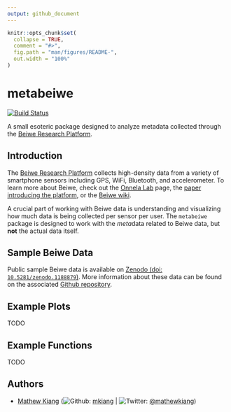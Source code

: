 ```yaml
---
output: github_document
---
```


<!-- README.md is generated from README.Rmd. Please edit that file -->

```r
knitr::opts_chunk$set(
  collapse = TRUE,
  comment = "#>",
  fig.path = "man/figures/README-",
  out.width = "100%"
)
```
# metabeiwe

[![Build Status](https://travis-ci.org/mkiang/metabeiwe.svg?branch=master)](https://travis-ci.org/mkiang/metabeiwe)

A small esoteric package designed to analyze metadata collected through the [Beiwe Research Platform](https://www.hsph.harvard.edu/onnela-lab/beiwe-research-platform/). 

## Introduction

The [Beiwe Research Platform](https://www.hsph.harvard.edu/onnela-lab/beiwe-research-platform/) collects high-density data from a variety of smartphone sensors including GPS, WiFi, Bluetooth, and accelerometer. To learn more about Beiwe, check out the [Onnela Lab](https://www.hsph.harvard.edu/onnela-lab/beiwe-research-platform/) page, the [paper introducing the platform](https://mental.jmir.org/2016/2/e16/), or the [Beiwe wiki](http://wiki.beiwe.org/).

A crucial part of working with Beiwe data is understanding and visualizing how much data is being collected per sensor per user. The `metabeiwe` package is designed to work with the *meta*data related to Beiwe data, but **not** the actual data itself. 

## Sample Beiwe Data

Public sample Beiwe data is available on [Zenodo (doi: `10.5281/zenodo.1188879`)](https://zenodo.org/record/1188879). More information about these data can be found on the associated [Github repository](https://github.com/mkiang/beiwe_data_sample).

## Example Plots

TODO

## Example Functions

TODO

## Authors
- [Mathew Kiang](https://mathewkiang.com) (![Github](http://i.imgur.com/9I6NRUm.png): [mkiang](https://github.com/mkiang) | ![Twitter](http://i.imgur.com/wWzX9uB.png): [\@mathewkiang](https://twitter.com/mathewkiang))

